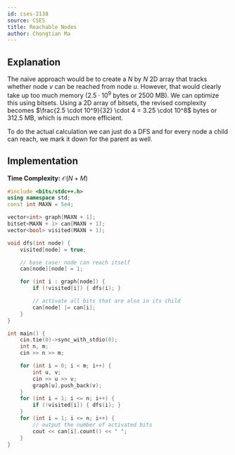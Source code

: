 ```yaml
---
id: cses-2138
source: CSES
title: Reachable Nodes
author: Chongtian Ma
---
```


## Explanation

The naive approach would be to create a $N$ by $N$ 2D array that tracks whether
node $v$ can be reached from node $u$. However, that would clearly take up too
much memory ($2.5 \cdot 10^9$ bytes or $2500$ MB). We can optimize this using
bitsets. Using a 2D array of bitsets, the revised complexity becomes
$\frac{2.5 \cdot 10^9}{32} \cdot 4 = 3.25 \cdot 10^8$ bytes or $312.5$ MB, which is much
more efficient.

To do the actual calculation we can just do a DFS and for every node a child can
reach, we mark it down for the parent as well.

## Implementation

**Time Complexity:** $\mathcal{O}(N + M)$

<LanguageSection>

<CPPSection>

```cpp
#include <bits/stdc++.h>
using namespace std;
const int MAXN = 5e4;

vector<int> graph[MAXN + 1];
bitset<MAXN + 1> can[MAXN + 1];
vector<bool> visited(MAXN + 1);

void dfs(int node) {
	visited[node] = true;

	// base case: node can reach itself
	can[node][node] = 1;

	for (int i : graph[node]) {
		if (!visited[i]) { dfs(i); }

		// activate all bits that are also in its child
		can[node] |= can[i];
	}
}

int main() {
	cin.tie(0)->sync_with_stdio(0);
	int n, m;
	cin >> n >> m;

	for (int i = 0; i < m; i++) {
		int u, v;
		cin >> u >> v;
		graph[u].push_back(v);
	}
	for (int i = 1; i <= n; i++) {
		if (!visited[i]) { dfs(i); }
	}
	for (int i = 1; i <= n; i++) {
		// output the number of activated bits
		cout << can[i].count() << " ";
	}
}
```

</CPPSection>

</LanguageSection>
